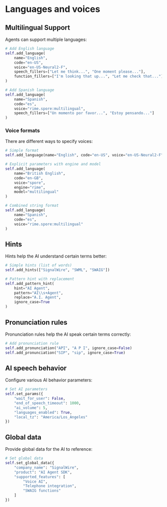 # Languages and voices

## Multilingual Support

Agents can support multiple languages:

```python
# Add English language
self.add_language(
    name="English",
    code="en-US",
    voice="en-US-Neural2-F",
    speech_fillers=["Let me think...", "One moment please..."],
    function_fillers=["I'm looking that up...", "Let me check that..."]
)

# Add Spanish language
self.add_language(
    name="Spanish",
    code="es",
    voice="rime.spore:multilingual",
    speech_fillers=["Un momento por favor...", "Estoy pensando..."]
)
```

### Voice formats

There are different ways to specify voices:

```python
# Simple format
self.add_language(name="English", code="en-US", voice="en-US-Neural2-F")

# Explicit parameters with engine and model
self.add_language(
    name="British English",
    code="en-GB",
    voice="spore",
    engine="rime",
    model="multilingual"
)

# Combined string format
self.add_language(
    name="Spanish",
    code="es",
    voice="rime.spore:multilingual"
)
```

## Hints

Hints help the AI understand certain terms better:

```python
# Simple hints (list of words)
self.add_hints(["SignalWire", "SWML", "SWAIG"])

# Pattern hint with replacement
self.add_pattern_hint(
    hint="AI Agent", 
    pattern="AI\\s+Agent", 
    replace="A.I. Agent", 
    ignore_case=True
)
```

## Pronunciation rules

Pronunciation rules help the AI speak certain terms correctly:

```python
# Add pronunciation rule
self.add_pronunciation("API", "A P I", ignore_case=False)
self.add_pronunciation("SIP", "sip", ignore_case=True)
```

## AI speech behavior

Configure various AI behavior parameters:

```python
# Set AI parameters
self.set_params({
    "wait_for_user": False,
    "end_of_speech_timeout": 1000,
    "ai_volume": 5,
    "languages_enabled": True,
    "local_tz": "America/Los_Angeles"
})
```

## Global data

Provide global data for the AI to reference:

```python
# Set global data
self.set_global_data({
    "company_name": "SignalWire",
    "product": "AI Agent SDK",
    "supported_features": [
        "Voice AI",
        "Telephone integration",
        "SWAIG functions"
    ]
})
```